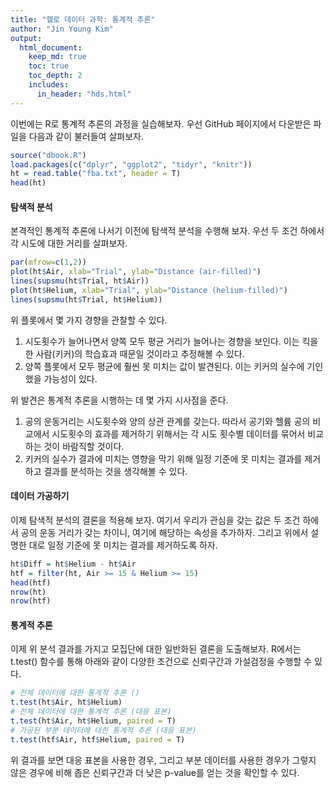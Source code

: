 ```yaml
---
title: "헬로 데이터 과학: 통계적 추론"
author: "Jin Young Kim"
output:
  html_document:
    keep_md: true
    toc: true
    toc_depth: 2
    includes:
      in_header: "hds.html"
---
```


이번에는 R로 통계적 추론의 과정을 실습해보자. 우선 GitHub 페이지에서 다운받은 파일을 다음과 같이 불러들여 살펴보자.

```r
source("dbook.R")
load.packages(c("dplyr", "ggplot2", "tidyr", "knitr"))
ht = read.table("fba.txt", header = T)
head(ht)
```

#### 탐색적 분석

본격적인 통계적 추론에 나서기 이전에 탐색적 분석을 수행해 보자. 우선 두 조건 하에서 각 시도에 대한 거리를 살펴보자. 

```r
par(mfrow=c(1,2))
plot(ht$Air, xlab="Trial", ylab="Distance (air-filled)") 
lines(supsmu(ht$Trial, ht$Air))                          
plot(ht$Helium, xlab="Trial", ylab="Distance (helium-filled)") 
lines(supsmu(ht$Trial, ht$Helium))                             
```

위 플롯에서 몇 가지 경향을 관찰할 수 있다.

1. 시도횟수가 늘어나면서 양쪽 모두 평균 거리가 늘어나는 경향을 보인다. 이는 킥을 한 사람(키커)의 학습효과 때문일 것이라고 추정해볼 수 있다.
1. 양쪽 플롯에서 모두 평균에 훨씬 못 미치는 값이 발견된다. 이는 키커의 실수에 기인했을 가능성이 있다.

위 발견은 통계적 추론을 시행하는 데 몇 가지 시사점을 준다.

1. 공의 운동거리는 시도횟수와 양의 상관 관계를 갖는다. 따라서 공기와 헬륨 공의 비교에서 시도횟수의 효과를 제거하기 위해서는 각 시도 횟수별 데이터를 묶어서 비교하는 것이 바람직할 것이다.
1. 키커의 실수가 결과에 미치는 영향을 막기 위해 일정 기준에 못 미치는 결과를 제거하고 결과를 분석하는 것을 생각해볼 수 있다.

#### 데이터 가공하기

이제 탐색적 분석의 결론을 적용해 보자. 여기서 우리가 관심을 갖는 값은 두 조건 하에서 공의 운동 거리가 갖는 차이니, 여기에 해당하는 속성을 추가하자. 그리고 위에서 설명한 대로 일정 기준에 못 미치는 결과를 제거하도록 하자.

```r
ht$Diff = ht$Helium - ht$Air
htf = filter(ht, Air >= 15 & Helium >= 15)
head(htf)
nrow(ht)
nrow(htf)
```

#### 통계적 추론

이제 위 분석 결과를 가지고 모집단에 대한 일반화된 결론을 도출해보자.  R에서는 t.test() 함수를 통해 아래와 같이 다양한 조건으로 신뢰구간과 가설검정을 수행할 수 있다. 

```r
# 전체 데이터에 대한 통계적 추론 ()
t.test(ht$Air, ht$Helium)
# 전체 데이터에 대한 통계적 추론 (대응 표본)
t.test(ht$Air, ht$Helium, paired = T)
# 가공된 부분 데이터에 대한 통계적 추론 (대응 표본)
t.test(htf$Air, htf$Helium, paired = T)
```

위 결과를 보면 대응 표본을 사용한 경우, 그리고 부분 데이터를 사용한 경우가 그렇지 않은 경우에 비해 좁은 신뢰구간과 더 낮은 p-value를 얻는 것을 확인할 수 있다.
